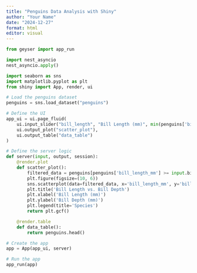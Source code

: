 ```yaml
---
title: "Penguins Data Analysis with Shiny"
author: "Your Name"
date: "2024-12-27"
format: html
editor: visual
---
```


```python
from geyser import app_run 

import nest_asyncio
nest_asyncio.apply()
```

```python
import seaborn as sns
import matplotlib.pyplot as plt
from shiny import App, render, ui

# Load the penguins dataset
penguins = sns.load_dataset("penguins")

# Define the UI
app_ui = ui.page_fluid(
    ui.input_slider("bill_length", "Bill Length (mm)", min(penguins['bill_length_mm']), max(penguins['bill_length_mm']), 40),
    ui.output_plot("scatter_plot"),
    ui.output_table("data_table")
)

# Define the server logic
def server(input, output, session):
    @render.plot
    def scatter_plot():
        filtered_data = penguins[penguins['bill_length_mm'] >= input.bill_length()]
        plt.figure(figsize=(10, 6))
        sns.scatterplot(data=filtered_data, x='bill_length_mm', y='bill_depth_mm', hue='species')
        plt.title('Bill Length vs. Bill Depth')
        plt.xlabel('Bill Length (mm)')
        plt.ylabel('Bill Depth (mm)')
        plt.legend(title='Species')
        return plt.gcf()

    @render.table
    def data_table():
        return penguins.head()

# Create the app
app = App(app_ui, server)

# Run the app
app_run(app)
```
